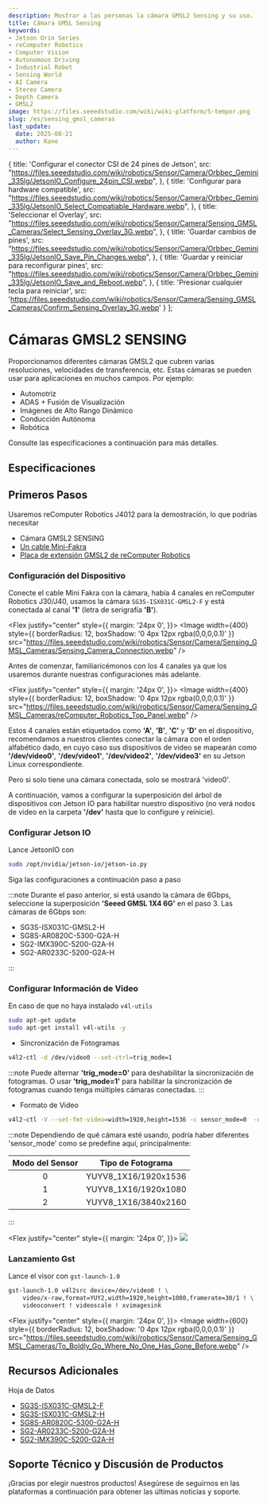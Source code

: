 ```yaml
---
description: Mostrar a las personas la cámara GMSL2 Sensing y su uso.
title: Cámara GMSL Sensing
keywords:
- Jetson Orin Series
- reComputer Robotics
- Computer Vision
- Autonomous Driving
- Industrial Robot
- Sensing World
- AI Camera
- Stereo Camera
- Depth Camera
- GMSL2
image: https://files.seeedstudio.com/wiki/wiki-platform/S-tempor.png
slug: /es/sensing_gmsl_cameras
last_update:
  date: 2025-08-21
  author: Kane
---
```



  {
    title: 'Configurar el conector CSI de 24 pines de Jetson',
    src: "https://files.seeedstudio.com/wiki/robotics/Sensor/Camera/Orbbec_Gemini_335lg/JetsonIO_Configure_24pin_CSI.webp",
  },
  {
    title: 'Configurar para hardware compatible',
    src: "https://files.seeedstudio.com/wiki/robotics/Sensor/Camera/Orbbec_Gemini_335lg/JetsonIO_Select_Compatiable_Hardware.webp",
  },
  {
    title: 'Seleccionar el Overlay',
    src: "https://files.seeedstudio.com/wiki/robotics/Sensor/Camera/Sensing_GMSL_Cameras/Select_Sensing_Overlay_3G.webp",
  },
  {
    title: 'Guardar cambios de pines',
    src: "https://files.seeedstudio.com/wiki/robotics/Sensor/Camera/Orbbec_Gemini_335lg/JetsonIO_Save_Pin_Changes.webp",
  },
  {
    title: 'Guardar y reiniciar para reconfigurar pines',
    src: "https://files.seeedstudio.com/wiki/robotics/Sensor/Camera/Orbbec_Gemini_335lg/JetsonIO_Save_and_Reboot.webp",
  },
  {
    title: 'Presionar cualquier tecla para reiniciar',
    src: 'https://files.seeedstudio.com/wiki/robotics/Sensor/Camera/Sensing_GMSL_Cameras/Confirm_Sensing_Overlay_3G.webp'
  }
];

# Cámaras GMSL2 SENSING

<ProductBanner 
  imageUrl="https://media-cdn.seeedstudio.com/media/catalog/product/cache/bb49d3ec4ee05b6f018e93f896b8a25d/1/-/1-101090101-3mp-gmsl2-camera-module-190-degree.jpg" 
  linkUrl="https://www.seeedstudio.com/SG3S-ISX031C-GMSL2F-p-6245.html" 
/>

Proporcionamos diferentes cámaras GMSL2 que cubren varias resoluciones, velocidades de transferencia, etc. Estas cámaras se pueden usar para aplicaciones en muchos campos. Por ejemplo:

+ Automotriz
+ ADAS + Fusión de Visualización
+ Imágenes de Alto Rango Dinámico
+ Conducción Autónoma
+ Robótica

Consulte las especificaciones a continuación para más detalles.

## Especificaciones


<SensingGMSLCamTable />


## Primeros Pasos

Usaremos reComputer Robotics J4012 para la demostración, lo que podrías necesitar

+ Cámara GMSL2 SENSING
+ [Un cable Mini-Fakra](https://www.seeedstudio.com/Mini-fakra-Coaxial-Cable-4-in-1-0-5m-Female-to-Female-p-6484.html)
+ [Placa de extensión GMSL2 de reComputer Robotics](https://www.seeedstudio.com/reComputer-Robotics-GMSL-board-p-6511.html)


### Configuración del Dispositivo

Conecte el cable Mini Fakra con la cámara, había 4 canales en reComputer Robotics J30/J40, usamos la cámara `SG3S-ISX031C-GMSL2-F` y está conectada al canal **'1'** (letra de serigrafía **'B'**).

<Flex justify="center" style={{ 
  margin: '24px 0',
}}>
  <Image width={400} style={{
      borderRadius: 12,
      boxShadow: '0 4px 12px rgba(0,0,0,0.1)'
  }} 
  src="https://files.seeedstudio.com/wiki/robotics/Sensor/Camera/Sensing_GMSL_Cameras/Sensing_Camera_Connection.webp" />
</Flex>

Antes de comenzar, familiaricémonos con los 4 canales ya que los usaremos durante nuestras configuraciones más adelante.

<Flex justify="center" style={{ 
  margin: '24px 0',
}}>
  <Image width={400} style={{
      borderRadius: 12,
      boxShadow: '0 4px 12px rgba(0,0,0,0.1)'
  }} 
  src="https://files.seeedstudio.com/wiki/robotics/Sensor/Camera/Sensing_GMSL_Cameras/reComputer_Robotics_Top_Panel.webp" />
</Flex>

Estos 4 canales están etiquetados como **'A'**, **'B'**, **'C'** y **'D'** en el dispositivo,
recomendamos a nuestros clientes conectar la cámara con el orden alfabético dado,
en cuyo caso sus dispositivos de video se mapearán como **'/dev/video0'**, **'/dev/video1'**, **'/dev/video2'**, **'/dev/video3'** en su Jetson Linux correspondiente.

Pero si solo tiene una cámara conectada, solo se mostrará 'video0'.

A continuación, vamos a configurar la superposición del árbol de dispositivos con Jetson IO para habilitar nuestro dispositivo (no verá nodos de video en la carpeta **'/dev'** hasta que lo configure y reinicie).

### Configurar Jetson IO

Lance JetsonIO con

``` sh
sudo /opt/nvidia/jetson-io/jetson-io.py
```

Siga las configuraciones a continuación paso a paso

<JetsonIOStepper steps={steps}/>

:::note
Durante el paso anterior, si está usando la cámara de 6Gbps, seleccione la superposición **'Seeed GMSL 1X4 6G'** en el paso 3. Las cámaras de 6Gbps son:

+ SG3S-ISX031C-GMSL2-H
+ SG8S-AR0820C-5300-G2A-H
+ SG2-IMX390C-5200-G2A-H
+ SG2-AR0233C-5200-G2A-H

:::

### Configurar Información de Video

En caso de que no haya instalado `v4l-utils`

``` sh
sudo apt-get update 
sudo apt-get install v4l-utils -y
```

+ Sincronización de Fotogramas

``` sh
v4l2-ctl -d /dev/video0 --set-ctrl=trig_mode=1
```

:::note
Puede alternar **'trig_mode=0'** para deshabilitar la sincronización de fotogramas. O usar **'trig_mode=1'** para habilitar la sincronización de fotogramas cuando tenga múltiples cámaras conectadas.
:::


+ Formato de Video

``` sh
v4l2-ctl -V --set-fmt-video=width=1920,height=1536 -c sensor_mode=0  -d /dev/video0
```

:::note
Dependiendo de qué cámara esté usando, podría haber diferentes 'sensor_mode' como se predefine aquí, principalmente:

|Modo del Sensor|Tipo de Fotograma|
|   :----:  | :----:   |
|0|YUYV8_1X16/1920x1536|
|1|YUYV8_1X16/1920x1080|
|2|YUYV8_1X16/3840x2160|



:::

<Flex justify="center" style={{ 
  margin: '24px 0',
}}>
  <Image width={600} src="https://files.seeedstudio.com/wiki/robotics/Sensor/Camera/Sensing_GMSL_Cameras/Sensing_Camera_Set_Video_Info.webp" />
</Flex>


### Lanzamiento Gst

Lance el visor con `gst-launch-1.0`

``` sh
gst-launch-1.0 v4l2src device=/dev/video0 ! \
    video/x-raw,format=YUY2,width=1920,height=1080,framerate=30/1 ! \
    videoconvert ! videoscale ! xvimagesink
```

<Flex justify="center" style={{ 
  margin: '24px 0',
}}>
  <Image width={600} style={{
      borderRadius: 12,
      boxShadow: '0 4px 12px rgba(0,0,0,0.1)'
  }} 
  src="https://files.seeedstudio.com/wiki/robotics/Sensor/Camera/Sensing_GMSL_Cameras/To_Boldly_Go_Where_No_One_Has_Gone_Before.webp" />
</Flex>


## Recursos Adicionales

Hoja de Datos

+ [SG3S-ISX031C-GMSL2-F](https://files.seeedstudio.com/wiki/robotics/Sensor/Camera/Sensing_GMSL_Cameras/datasheet/SG3S-ISX031C-GMSL2F_Datasheet.pdf)
+ [SG3S-ISX031C-GMSL2-H](https://files.seeedstudio.com/wiki/robotics/Sensor/Camera/Sensing_GMSL_Cameras/datasheet/SG3S-ISX031C-GMSL2-Hxxx_cn_Datasheet.pdf)
+ [SG8S-AR0820C-5300-G2A-H](https://files.seeedstudio.com/wiki/robotics/Sensor/Camera/Sensing_GMSL_Cameras/datasheet/SG8S-AR0820C-5300-G2A-H_Datasheet.pdf)
+ [SG2-AR0233C-5200-G2A-H](https://files.seeedstudio.com/wiki/robotics/Sensor/Camera/Sensing_GMSL_Cameras/datasheet/SG2-AR0233C-5200-G2A-H_Datasheet.pdf)
+ [SG2-IMX390C-5200-G2A-H](https://files.seeedstudio.com/wiki/robotics/Sensor/Camera/Sensing_GMSL_Cameras/datasheet/SG2-IMX390C-5200-G2A-H_Datasheet.pdf)
## Soporte Técnico y Discusión de Productos

¡Gracias por elegir nuestros productos! Asegúrese de seguirnos en las plataformas a continuación para obtener las últimas noticias y soporte.

<RoboticsFooter />
